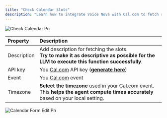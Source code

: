 ```yaml
---
title: "Check Calendar Slots"
description: "Learn how to integrate Voice Nova with Cal.com to fetch real-time available calendar slots during live conversations."
---
```


![Check Calendar Pn](/images/check-calendar.png)

| **Property** | **Description**                                                                                                                                      |
| :----------- | :--------------------------------------------------------------------------------------------------------------------------------------------------- |
| Description  | Add description for fetching the slots.<br />**Try to make it as descriptive as possible for the LLM to execute this function successfully**.        |
| API key      | You [Cal.com](http://Cal.com) API key ([**generate here**](https://app.cal.com/settings/developer/api-keys))                                         |
| Event        | You [Cal.com](http://Cal.com) event                                                                                                                  |
| Timezone     | **Select the timezone** used in your [Cal.com](http://Cal.com) event. This **helps the agent compute times accurately** based on your local setting. |

![Calendar Form Edit Pn](/images/calendar-form-edit.png)